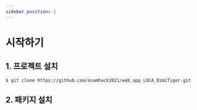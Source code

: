 ```yaml
---
sidebar_position: 2
---
```


# 시작하기

## 1. 프로젝트 설치

```
$ git clone https://github.com/osamhack2021/web_app_LOCA_DimiTiger.git
```

## 2. 패키지 설치
